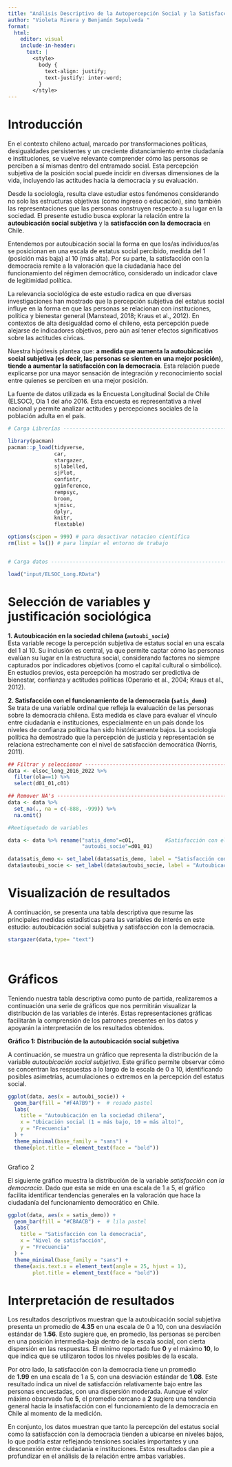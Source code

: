```yaml
---
title: "Análisis Descriptivo de la Autopercepción Social y la Satisfacción Democrática en Chile (ELSOC 2016)"
author: "Violeta Rivera y Benjamín Sepulveda "
format:
  html:
    editor: visual
    include-in-header:
      text: |
        <style>
          body {
            text-align: justify;
            text-justify: inter-word;
          }
        </style>
---
```


# Introducción

En el contexto chileno actual, marcado por transformaciones políticas, desigualdades persistentes y un creciente distanciamiento entre ciudadanía e instituciones, se vuelve relevante comprender cómo las personas se perciben a sí mismas dentro del entramado social. Esta percepción subjetiva de la posición social puede incidir en diversas dimensiones de la vida, incluyendo las actitudes hacia la democracia y su evaluación.

Desde la sociología, resulta clave estudiar estos fenómenos considerando no solo las estructuras objetivas (como ingreso o educación), sino también las representaciones que las personas construyen respecto a su lugar en la sociedad. El presente estudio busca explorar la relación entre la **autoubicación social subjetiva** y la **satisfacción con la democracia** en Chile.

Entendemos por autoubicación social la forma en que los/as individuos/as se posicionan en una escala de estatus social percibido, medida del 1 (posición más baja) al 10 (más alta). Por su parte, la satisfacción con la democracia remite a la valoración que la ciudadanía hace del funcionamiento del régimen democrático, considerado un indicador clave de legitimidad política.

La relevancia sociológica de este estudio radica en que diversas investigaciones han mostrado que la percepción subjetiva del estatus social influye en la forma en que las personas se relacionan con instituciones, política y bienestar general (Manstead, 2018; Kraus et al., 2012). En contextos de alta desigualdad como el chileno, esta percepción puede alejarse de indicadores objetivos, pero aún así tener efectos significativos sobre las actitudes cívicas.

Nuestra hipótesis plantea que: **a medida que aumenta la autoubicación social subjetiva (es decir, las personas se sienten en una mejor posición), tiende a aumentar la satisfacción con la democracia**. Esta relación puede explicarse por una mayor sensación de integración y reconocimiento social entre quienes se perciben en una mejor posición.

La fuente de datos utilizada es la Encuesta Longitudinal Social de Chile (ELSOC), Ola 1 del año 2016. Esta encuesta es representativa a nivel nacional y permite analizar actitudes y percepciones sociales de la población adulta en el país.

```r
# Carga Librerías --------------------------------------------------------------

library(pacman)
pacman::p_load(tidyverse,  
               car,
               stargazer,
               sjlabelled,
               sjPlot,      
               confintr,    
               gginference,  
               rempsyc,     
               broom,       
               sjmisc,      
               dplyr,
               knitr,
               flextable)           

options(scipen = 999) # para desactivar notacion cientifica
rm(list = ls()) # para limpiar el entorno de trabajo


# Carga datos ------------------------------------------------------------------

load("input/ELSOC_Long.RData")

```

# Selección de variables y justificación sociológica

**1. Autoubicación en la sociedad chilena (`autoubi_socie`)**\
Esta variable recoge la percepción subjetiva de estatus social en una escala del 1 al 10. Su inclusión es central, ya que permite captar cómo las personas evalúan su lugar en la estructura social, considerando factores no siempre capturados por indicadores objetivos (como el capital cultural o simbólico). En estudios previos, esta percepción ha mostrado ser predictiva de bienestar, confianza y actitudes políticas (Operario et al., 2004; Kraus et al., 2012).

**2. Satisfacción con el funcionamiento de la democracia (`satis_demo`)**\
Se trata de una variable ordinal que refleja la evaluación de las personas sobre la democracia chilena. Esta medida es clave para evaluar el vínculo entre ciudadanía e instituciones, especialmente en un país donde los niveles de confianza política han sido históricamente bajos. La sociología política ha demostrado que la percepción de justicia y representación se relaciona estrechamente con el nivel de satisfacción democrática (Norris, 2011).

```r

## Filtrar y seleccionar -------------------------------------------------------
data <- elsoc_long_2016_2022 %>% 
  filter(ola==1) %>%
  select(d01_01,c01)

## Remover NA's ----------------------------------------------------------------
data <- data %>% 
  set_na(., na = c(-888, -999)) %>% 
  na.omit()

#Reetiquetado de variables

data <- data %>% rename("satis_demo"=c01,          #Satisfacción con el funcionamiento de la democracia.
                        "autoubi_socie"=d01_01) 

data$satis_demo <- set_label(data$satis_demo, label = "Satisfacción con el funcionamiento de la democracia")
data$autoubi_socie <- set_label(data$autoubi_socie, label = "Autoubicación en la sociedad chilena")

```

# Visualización de resultados

A continuación, se presenta una tabla descriptiva que resume las principales medidas estadísticas para las variables de interés en este estudio: autoubicación social subjetiva y satisfacción con la democracia.

```r
stargazer(data,type= "text")
```

```         
```

```         
```

# Gráficos

Teniendo nuestra tabla descriptiva como punto de partida, realizaremos a continuación una serie de gráficos que nos permitirán visualizar la distribución de las variables de interés. Estas representaciones gráficas facilitarán la comprensión de los patrones presentes en los datos y apoyarán la interpretación de los resultados obtenidos.

**Gráfico 1: Distribución de la autoubicación social subjetiva**

A continuación, se muestra un gráfico que representa la distribución de la variable *autoubicación social subjetiva*. Este gráfico permite observar cómo se concentran las respuestas a lo largo de la escala de 0 a 10, identificando posibles asimetrías, acumulaciones o extremos en la percepción del estatus social.

```r
ggplot(data, aes(x = autoubi_socie)) +
  geom_bar(fill = "#F4A7B9") +  # rosado pastel
  labs(
    title = "Autoubicación en la sociedad chilena",
    x = "Ubicación social (1 = más bajo, 10 = más alto)",
    y = "Frecuencia"
  ) +
  theme_minimal(base_family = "sans") +
  theme(plot.title = element_text(face = "bold"))



```

Grafico 2

El siguiente gráfico muestra la distribución de la variable *satisfacción con la democracia*. Dado que esta se mide en una escala de 1 a 5, el gráfico facilita identificar tendencias generales en la valoración que hace la ciudadanía del funcionamiento democrático en Chile.

```r
ggplot(data, aes(x = satis_demo)) +
  geom_bar(fill = "#CBAACB") +  # lila pastel
  labs(
    title = "Satisfacción con la democracia",
    x = "Nivel de satisfacción",
    y = "Frecuencia"
  ) +
  theme_minimal(base_family = "sans") +
  theme(axis.text.x = element_text(angle = 25, hjust = 1),
        plot.title = element_text(face = "bold"))


```

# Interpretación de resultados

Los resultados descriptivos muestran que la autoubicación social subjetiva presenta un promedio de **4.35** en una escala de 0 a 10, con una desviación estándar de **1.56**. Esto sugiere que, en promedio, las personas se perciben en una posición intermedia-baja dentro de la escala social, con cierta dispersión en las respuestas. El mínimo reportado fue **0** y el máximo **10**, lo que indica que se utilizaron todos los niveles posibles de la escala.

Por otro lado, la satisfacción con la democracia tiene un promedio de **1.99** en una escala de 1 a 5, con una desviación estándar de **1.08**. Este resultado indica un nivel de satisfacción relativamente bajo entre las personas encuestadas, con una dispersión moderada. Aunque el valor máximo observado fue **5**, el promedio cercano a **2** sugiere una tendencia general hacia la insatisfacción con el funcionamiento de la democracia en Chile al momento de la medición.

En conjunto, los datos muestran que tanto la percepción del estatus social como la satisfacción con la democracia tienden a ubicarse en niveles bajos, lo que podría estar reflejando tensiones sociales importantes y una desconexión entre ciudadanía e instituciones. Estos resultados dan pie a profundizar en el análisis de la relación entre ambas variables.
